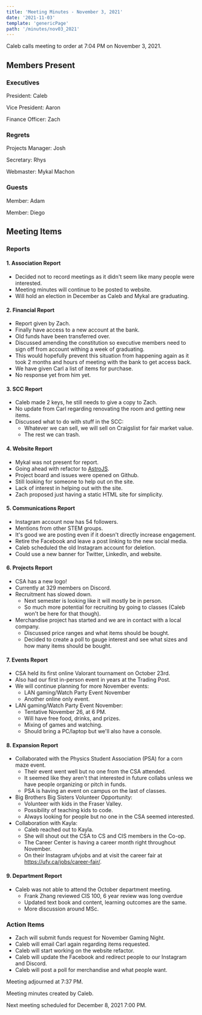 ```yaml
---
title: 'Meeting Minutes - November 3, 2021'
date: '2021-11-03'
template: 'genericPage'
path: '/minutes/nov03_2021'
---
```


Caleb calls meeting to order at 7:04 PM on November 3, 2021.

## Members Present

### Executives

President: Caleb

Vice President: Aaron

Finance Officer: Zach

### Regrets

Projects Manager: Josh

Secretary: Rhys

Webmaster: Mykal Machon

### Guests

Member: Adam

Member: Diego

## Meeting Items

### Reports

#### 1. Association Report

- Decided not to record meetings as it didn't seem like many people were interested.
- Meeting minutes will continue to be posted to website.
- Will hold an election in December as Caleb and Mykal are graduating.

#### 2. Financial Report

- Report given by Zach.
- Finally have access to a new account at the bank.
- Old funds have been transferred over.
- Discussed amending the constitution so executive members need to sign off from account withing a week of graduating.
- This would hopefully prevent this situation from happening again as it took 2 months and hours of meeting with the bank to get access back.
- We have given Carl a list of items for purchase.
- No response yet from him yet.

#### 3. SCC Report

- Caleb made 2 keys, he still needs to give a copy to Zach.
- No update from Carl regarding renovating the room and getting new items.
- Discussed what to do with stuff in the SCC:
  - Whatever we can sell, we will sell on Craigslist for fair market value.
  - The rest we can trash.

#### 4. Website Report

- Mykal was not present for report.
- Going ahead with refactor to [AstroJS](https://astro.build/).
- Project board and issues were opened on Github.
- Still looking for someone to help out on the site.
- Lack of interest in helping out with the site.
- Zach proposed just having a static HTML site for simplicity.

#### 5. Communications Report

- Instagram account now has 54 followers.
- Mentions from other STEM groups.
- It's good we are posting even if it doesn't directly increase engagement.
- Retire the Facebook and leave a post linking to the new social media.
- Caleb scheduled the old Instagram account for deletion.
- Could use a new banner for Twitter, LinkedIn, and website.

#### 6. Projects Report

- CSA has a new logo!
- Currently at 329 members on Discord.
- Recruitment has slowed down.
  - Next semester is looking like it will mostly be in person.
  - So much more potential for recruiting by going to classes (Caleb won't be here for that though).
- Merchandise project has started and we are in contact with a local company.
  - Discussed price ranges and what items should be bought.
  - Decided to create a poll to gauge interest and see what sizes and how many items should be bought.

#### 7. Events Report

- CSA held its first online Valorant tournament on October 23rd.
- Also had our first in-person event in years at the Trading Post.
- We will continue planning for more November events:
  - LAN gaming/Watch Party Event November
  - Another online only event.
- LAN gaming/Watch Party Event November:
  - Tentative November 26, at 6 PM.
  - Will have free food, drinks, and prizes.
  - Mixing of games and watching.
  - Should bring a PC/laptop but we'll also have a console.

#### 8. Expansion Report

- Collaborated with the Physics Student Association (PSA) for a corn maze event.
  - Their event went well but no one from the CSA attended.
  - It seemed like they aren't that interested in future collabs unless we have people organizing or pitch in funds.
  - PSA is having an event on campus on the last of classes.
- Big Brothers Big Sisters Volunteer Opportunity:
  - Volunteer with kids in the Fraser Valley.
  - Possibility of teaching kids to code.
  - Always looking for people but no one in the CSA seemed interested.
- Collaboration with Kayla:
  - Caleb reached out to Kayla.
  - She will shout out the CSA to CS and CIS members in the Co-op.
  - The Career Center is having a career month right throughout November.
  - On their Instagram ufvjobs and at visit the career fair at https://ufv.ca/jobs/career-fair/.

#### 9. Department Report

- Caleb was not able to attend the October department meeting.
  - Frank Zhang reviewed CIS 100, 6 year review was long overdue
  - Updated text book and content, learning outcomes are the same.
  - More discussion around MSc.

### Action Items

- Zach will submit funds request for November Gaming Night.
- Caleb will email Carl again regarding items requested.
- Caleb will start working on the website refactor.
- Caleb will update the Facebook and redirect people to our Instagram and Discord.
- Caleb will post a poll for merchandise and what people want.

Meeting adjourned at 7:37 PM.

Meeting minutes created by Caleb.

Next meeting scheduled for December 8, 2021 7:00 PM.
